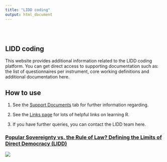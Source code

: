 ```yaml
---
title: "LIDD coding"
output: html_document
---
```


<style type="text/css">
.title {
  display: none;
}

#getting-started img {
  margin-right: 10px;
}

</style>

<div class="row" style="padding-top: 30px;">
<div class="col-sm-6">

# **LIDD coding**

This website provides additional information related to the LIDD coding platform. You can get direct access to supporting documentation such as:
the list of questionnaires per instrument, core working definitions and additional documentation here. 

## How to use

1. See the [Support Documents](https://github.com/CrumpLab/LabJournalWebsite) tab for further information regarding. 

2. See the [Links page](https://crumplab.github.io/LabJournalWebsite/Links.html) for lots of helpful links on learning R.

3. If you have further queries, you can contact the LIDD team here.


</div>
<div class="col-sm-6">

### [Popular Sovereignty vs. the Rule of Law? Defining the Limits of Direct Democracy (LIDD)](https://www.ivr.uzh.ch/en/institutsmitglieder/moeckli/Research-project-LIDD.html)

<a href = "https://crumplab.github.io">
![](images/logo.png)
</a>
</div>
